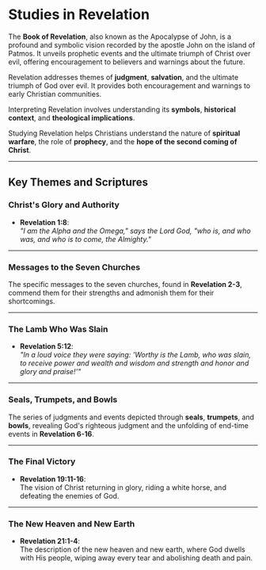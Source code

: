 # Studies in Revelation

The **Book of Revelation**, also known as the Apocalypse of John, is a profound and symbolic vision recorded by the apostle John on the island of Patmos. It unveils prophetic events and the ultimate triumph of Christ over evil, offering encouragement to believers and warnings about the future.

Revelation addresses themes of **judgment**, **salvation**, and the ultimate triumph of God over evil. It provides both encouragement and warnings to early Christian communities.

Interpreting Revelation involves understanding its **symbols**, **historical context**, and **theological implications**.

Studying Revelation helps Christians understand the nature of **spiritual warfare**, the role of **prophecy**, and the **hope of the second coming of Christ**.

---

## Key Themes and Scriptures

### Christ's Glory and Authority
- **Revelation 1:8**:  
  *"I am the Alpha and the Omega," says the Lord God, "who is, and who was, and who is to come, the Almighty."*

---

### Messages to the Seven Churches
The specific messages to the seven churches, found in **Revelation 2-3**, commend them for their strengths and admonish them for their shortcomings.

---

### The Lamb Who Was Slain
- **Revelation 5:12**:  
  *"In a loud voice they were saying: 'Worthy is the Lamb, who was slain, to receive power and wealth and wisdom and strength and honor and glory and praise!'"*

---

### Seals, Trumpets, and Bowls
The series of judgments and events depicted through **seals**, **trumpets**, and **bowls**, revealing God's righteous judgment and the unfolding of end-time events in **Revelation 6-16**.

---

### The Final Victory
- **Revelation 19:11-16**:  
  The vision of Christ returning in glory, riding a white horse, and defeating the enemies of God.

---

### The New Heaven and New Earth
- **Revelation 21:1-4**:  
  The description of the new heaven and new earth, where God dwells with His people, wiping away every tear and abolishing death and pain.
